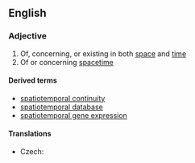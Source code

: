 ==English==

===Adjective===
{{en-adj}}

# Of, concerning, or existing in both [[space]] and [[time]]
# Of or concerning [[spacetime]]

====Derived terms====
* [[spatiotemporal continuity]]
* [[spatiotemporal database]]
* [[spatiotemporal gene expression]]

====Translations====
{{trans-top|of or concerning spacetime}}
* Czech: {{t-|cs|časoprostorový|m}}
{{trans-mid}}
{{trans-bottom}}